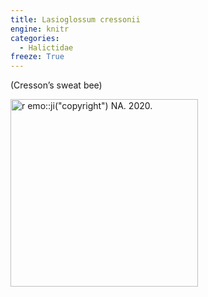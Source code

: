 ```yaml
---
title: Lasioglossum cressonii
engine: knitr
categories:
  - Halictidae
freeze: True
---
```

(Cresson's sweat bee)

[![`r emo::ji("copyright")` NA. 2020.](/files/no_bee.png){height=300}](https://inaturalist.ca/observations/48613611)
